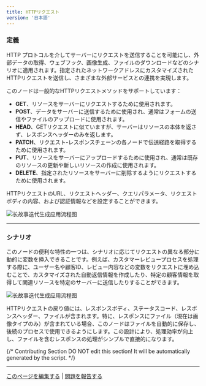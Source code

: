 ```yaml
---
title: HTTPリクエスト
version: '日本語'
---
```


### 定義

HTTP プロトコルを介してサーバーにリクエストを送信することを可能にし、外部データの取得、ウェブフック、画像生成、ファイルのダウンロードなどのシナリオに適用されます。指定されたネットワークアドレスにカスタマイズされたHTTPリクエストを送信し、さまざまな外部サービスとの連携を実現します。

このノードは一般的なHTTPリクエストメソッドをサポートしています：

* **GET**、リソースをサーバーにリクエストするために使用されます。
* **POST**、データをサーバーに送信するために使用され、通常はフォームの送信やファイルのアップロードに使用されます。
* **HEAD**、GETリクエストに似ていますが、サーバーはリソースの本体を返さず、レスポンスヘッダーのみを返します。
* **PATCH**、リクエスト-レスポンスチェーンの各ノードで伝送経路を取得するために使用されます。
* **PUT**、リソースをサーバーにアップロードするために使用され、通常は既存のリソースの更新や新しいリソースの作成に使用されます。
* **DELETE**、指定されたリソースをサーバーに削除するようにリクエストするために使用されます。

HTTPリクエストのURL、リクエストヘッダー、クエリパラメータ、リクエストボディの内容、および認証情報などを設定することができます。

<Frame caption="HTTP リクエスト設定">
  <img src="https://assets-docs.dify.ai/dify-enterprise-mintlify/jp/guides/workflow/node/5ca7d5e264e2377bc81333d6666b70dc.png" alt="长故事迭代生成应用流程图" />
</Frame>


***

### シナリオ

このノードの便利な特性の一つは、シナリオに応じてリクエストの異なる部分に動的に変数を挿入できることです。例えば、カスタマーレビュープロセスを処理する際に、ユーザー名や顧客ID、レビュー内容などの変数をリクエストに埋め込むことで、カスタマイズされた自動返信情報を作成したり、特定の顧客情報を取得して関連リソースを特定のサーバーに送信したりすることができます。

<Frame caption="カスタマーレビューの分類">
  <img src="https://assets-docs.dify.ai/dify-enterprise-mintlify/jp/guides/workflow/node/090975269f8998f906c5636dde8d9540.png" alt="长故事迭代生成应用流程图" />
</Frame>

HTTPリクエストの戻り値には、レスポンスボディ、ステータスコード、レスポンスヘッダー、ファイルが含まれます。特に、レスポンスにファイル（現在は画像タイプのみ）が含まれている場合、このノードはファイルを自動的に保存し、後続のプロセスで使用できるようにします。この設計により、処理効率が向上し、ファイルを含むレスポンスの処理がシンプルで直接的になります。

{/*
Contributing Section
DO NOT edit this section!
It will be automatically generated by the script.
*/}

---

[このページを編集する](https://github.com/langgenius/dify-docs/edit/main/ja-jp/guides/workflow/node/http-request.mdx) | [問題を報告する](https://github.com/langgenius/dify-docs/issues/new?template=docs.yml)

